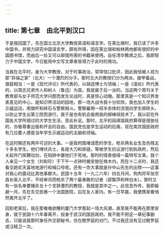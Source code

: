 ```yaml
---
---
---
```

title: 第七章　由北平到汉口
---




于是我回国了，先在国立北京大学教授英语和语言学。在莱比锡时，我已读了许多中国书，并努力研究中国语言学，颇有所得，因在莱比锡和柏林两地都有很好的中国图书馆，而由后一处又可以邮借所需的书籍来使用。自任清华教席之后，我即努力于中国文学，今日能用中文写文章者皆得力于此时的用功。

当我在北平时，身为大学教授，对于时事政治，常常信口批评，因此我恒被人视为那“异端之家”（北大）一个激烈的分子。那时北大的教授们分为两派，披甲备战，旗鼓相当：一是《现代评论》所代表的，以胡适博士为领袖；一是《语丝》所代表的，以周氏兄弟作人和树人（鲁迅）为首。我是属于后一派的。当这两个周刊关于教育部与女子师范大学问题而发生论战时，真是惊心动魄。那里真是一个知识界发表意见的中心，是知识界活动的园地，那一场大战令我十分欢欣。我也加入学生的示威运动，用旗杆和砖石与警察相斗。警察雇用一班半赤体的流氓向学生掷砖头，以防止学生出第三院而游行。我于是也有机会施用我的掷棒球技术了。我以前在外国各大学所错过的大学生生活，至此补足。那时，北平的段祺瑞政府算得是很放任的，亦极尊重出版和开会的自由。国民党也是学生运动的后盾，现在南京国民政府有几位要人便是当年学生示威运动的主脑和领袖。

在这时期还有两件可述的大事。一是政府围堵请愿的学生，枪杀两名女生及伤残五十多名学生。他们埋伏兵士，各提大刀和铁链，等候学生抗议游行到执政府，然后关起外门挥鞭动剑，在陷阱中置他们于死地。那时的情景值得一篇特写文章。我个人亲见一个女生（刘和珍）于下午一点钟时被安放在棺木内，而在十二点时，我还看见她欢天喜地地游行和喊口号呢。还有一宗大事就是孙中山先生的出殡——这事对我心的震动比其他事都大。民国十五年（一九二六年）四五月间，狗肉将军张宗昌长驱入北平，不经审讯而枪杀了两个最勇敢的记者（邵飘萍和林白水）。那时又有一张名单要捕杀五十个言辞激烈的教授，我就是其中之一。此信息外传，我即躲避一月，先在东交民巷一个法国医院，后在友人家内。有一日早晨，我便携家眷悄然离开北平了。

回到老家后，我在那奄奄欲睡的厦门大学惹起一场大风潮，直至我不能再在那里安身，就于民国十六年春离开，投身于武汉的国民政府。我不能不把这一章纪事删去，只能说我那时身任外交部秘书，住在鲍罗庭的对门，不过我还没有见过鲍罗庭或汪精卫一次。